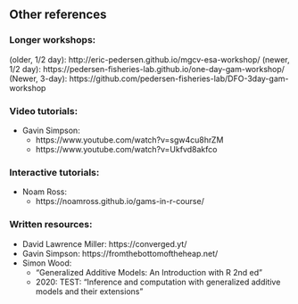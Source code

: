## Other references

### Longer workshops:

(older, 1/2 day): http://eric-pedersen.github.io/mgcv-esa-workshop/
(newer, 1/2 day): https://pedersen-fisheries-lab.github.io/one-day-gam-workshop/
(Newer, 3-day): https://github.com/pedersen-fisheries-lab/DFO-3day-gam-workshop


### Video tutorials:

* Gavin Simpson: 
  - https://www.youtube.com/watch?v=sgw4cu8hrZM
  - https://www.youtube.com/watch?v=Ukfvd8akfco
    
### Interactive tutorials:

* Noam Ross:
  - https://noamross.github.io/gams-in-r-course/
    
### Written resources:

* David Lawrence Miller: https://converged.yt/
* Gavin Simpson: https://fromthebottomoftheheap.net/
* Simon Wood: 
  - "Generalized Additive Models: An Introduction with R 2nd ed"
  - 2020: TEST: "Inference and computation with generalized additive models and their extensions"